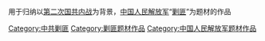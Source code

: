 用于归纳以[[第二次国共内战|第二次国共内战]]为背景，[[中国人民解放军|中国人民解放军]]“[[剿匪|剿匪]]”为题材的作品

[[Category:中共剿匪|Category:中共剿匪]]
[[Category:剿匪题材作品|Category:剿匪题材作品]]
[[Category:中国人民解放军题材作品|Category:中国人民解放军题材作品]]